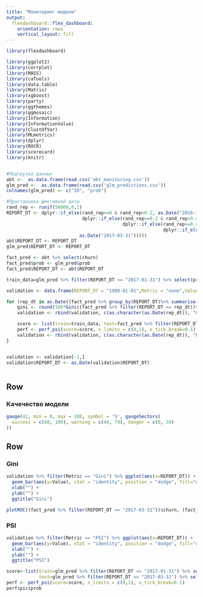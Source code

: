 ```yaml
---
title: "Мониторинг модели"
output: 
  flexdashboard::flex_dashboard:
    orientation: rows
    vertical_layout: fill
---
```


```r
library(flexdashboard)

library(ggplot2)
library(corrplot)
library(MASS)
library(caTools)
library(data.table)
library(Matrix)
library(xgboost)
library(party)
library(ggthemes)
library(ggmosaic)
library(Information)
library(InformationValue)
library(ClustOfVar)
library(MLmetrics)
library(dplyr)
library(ROCR)
library(scorecard)
library(knitr)


#Подгрузка данных
abt <-  as.data.frame(read.csv('abt_monitoring.csv'))
glm_pred <-  as.data.frame(read.csv('glm_predictions.csv'))
colnames(glm_pred) <- c("ID", "prob")

#Простановка фиктивной даты
rand_rep <- runif(50000,0,1)
REPORT_DT <- dplyr::if_else(rand_rep>=0 & rand_rep<0.2, as.Date("2016-11-30"), 
                            dplyr::if_else(rand_rep>=0.2 & rand_rep<0.4, as.Date("2016-12-31"),
                                           dplyr::if_else(rand_rep>=0.4 & rand_rep<0.6, as.Date("2017-01-31"),
                                                          dplyr::if_else(rand_rep>=0.6 & rand_rep<0.8, as.Date("2017-02-28"),
                           as.Date("2017-03-31")))))
abt$REPORT_DT <- REPORT_DT
glm_pred$REPORT_DT <- REPORT_DT

fact_pred <- abt %>% select(churn)
fact_pred$prob <- glm_pred$prob
fact_pred$REPORT_DT <- abt$REPORT_DT

train_data=glm_pred %>% filter(REPORT_DT <= "2017-01-31") %>% select(prob)

validation <- data.frame(REPORT_DT = "1900-01-01",Metric = "none",Value = 0,stringsAsFactors=FALSE)

for (rep_dt in as.Date((fact_pred %>% group_by(REPORT_DT)%>% summarise())$REPORT_DT)) {
    gini <- round(100*Gini((fact_pred %>% filter(REPORT_DT == rep_dt))$prob, (fact_pred %>% filter(REPORT_DT == rep_dt))$churn),2)
    validation <- rbind(validation, c(as.character(as.Date(rep_dt)), "Gini", gini))

    score <- list(train=train_data, test=fact_pred %>% filter(REPORT_DT == rep_dt) %>% select(prob))
    perf <- perf_psi(score=score, x_limits = c(0,1), x_tick_break=0.1)
    validation <- rbind(validation, c(as.character(as.Date(rep_dt)), "PSI", round(100*perf$psi$PSI,2)))
}


validation <- validation[-1,]
validation$REPORT_DT <- as.Date(validation$REPORT_DT)



```
Row {data-height=150}
-------------------------------------

### Качечество модели
```r
gauge(42, min = 0, max = 100, symbol = '%', gaugeSectors(
  success = c(80, 100), warning = c(40, 79), danger = c(0, 39)
))
```




Row {.tabset .tabset-fade}
-------------------------------------

### Gini
```r
validation %>% filter(Metric == "Gini") %>% ggplot(aes(x=REPORT_DT)) + 
  geom_bar(aes(y=Value), stat = "identity", position = "dodge", fill="deepskyblue1")+
  xlab("") +
  ylab("") +
  ggtitle("Gini") 

plotROC((fact_pred %>% filter(REPORT_DT == "2017-03-31"))$churn, (fact_pred %>% filter(REPORT_DT == "2017-03-31"))$prob) 
```

### PSI
```r
validation %>% filter(Metric == "PSI") %>% ggplot(aes(x=REPORT_DT)) + 
  geom_bar(aes(y=Value), stat = "identity", position = "dodge", fill="deepskyblue1")+
  xlab("") +
  ylab("") +
  ggtitle("PSI")

score<-list(train=glm_pred %>% filter(REPORT_DT <= "2017-01-31") %>% select(prob),
            test=glm_pred %>% filter(REPORT_DT == "2017-03-31") %>% select(prob))
perf <- perf_psi(score=score, x_limits = c(0,1), x_tick_break=0.1)
perf$pic$prob
```



